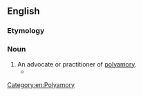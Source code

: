 ==English==

===Etymology===
{{suffix|en|polyamory|ist}}

===Noun===
{{en-noun}}

# An advocate or practitioner of [[polyamory]].
#* {{quote-journal|en|year=2005|title=Exclusion and Expression in Marriage|journal=The Georgetown Journal of Gender and the Law|author=Kelsi Brown Corkran |page=61|volume=6|issue=1|pageurl=https://books.google.com/books?id=m-RMAQAAIAAJ&q=polyfidelitous&dq=polyfidelitous&hl=en&sa=X&ved=0ahUKEwipx4H49JDSAhXERiYKHSE8CC84HhDoAQgtMAQ|passage=This lack of interest in multi-party marriage among '''polyamorists''' is particularly interesting given the fact that, as mentioned above, there is often a legal marriage between at least two of the partners in a polyfidelitous group.}}

[[Category:en:Polyamory]]